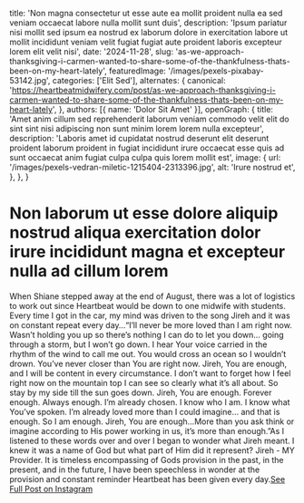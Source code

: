   title: 'Non magna consectetur ut esse aute ea mollit proident nulla ea sed veniam occaecat labore nulla mollit sunt duis',
  description: 'Ipsum pariatur nisi mollit sed ipsum ea nostrud ex laborum dolore in exercitation labore ut mollit incididunt veniam velit fugiat fugiat aute proident laboris excepteur lorem elit velit nisi',
  date: '2024-11-28',
  slug: 'as-we-approach-thanksgiving-i-carmen-wanted-to-share-some-of-the-thankfulness-thats-been-on-my-heart-lately',
  featuredImage: '/images/pexels-pixabay-53142.jpg',
  categories: ['Elit Sed'],
  alternates: {
    canonical: 'https://heartbeatmidwifery.com/post/as-we-approach-thanksgiving-i-carmen-wanted-to-share-some-of-the-thankfulness-thats-been-on-my-heart-lately',
  },
  authors: [{ name: 'Dolor Sit Amet' }],
  openGraph: {
    title: 'Amet anim cillum sed reprehenderit laborum veniam commodo velit elit do sint sint nisi adipiscing non sunt minim lorem lorem nulla excepteur',
    description: 'Laboris amet id cupidatat nostrud deserunt elit deserunt proident laborum proident in fugiat incididunt irure occaecat esse quis ad sunt occaecat anim fugiat culpa culpa quis lorem mollit est',
    image: {
      url: '/images/pexels-vedran-miletic-1215404-2313396.jpg',
      alt: 'Irure nostrud et',
    },
  },
}


# Non laborum ut esse dolore aliquip nostrud aliqua exercitation dolor irure incididunt magna et excepteur nulla ad cillum lorem

<Gallery>
  <GalleryItem
    src="/images/pexels-osmanarabaciart-20033307.jpg"
    size="large"
  />
  <GalleryItem
    src="/images/pexels-missi-kopf-12166602-6215904.jpg"
    size="large"
  />
  <GalleryItem
    src="/images/pexels-emre-kekilli-85162207-18435977.jpg"
    size="large"
  />
</Gallery>

When Shiane stepped away at the end of August, there was a lot of logistics to work out since Heartbeat would be down to one midwife with students. Every time I got in the car, my mind was driven to the song Jireh and it was on constant repeat every day…“I’ll never be more loved than I am right now. Wasn’t holding you up so there’s nothing I can do to let you down… going through a storm, but I won’t go down. I hear Your voice carried in the rhythm of the wind to call me out. You would cross an ocean so I wouldn’t drown. You’ve never closer than You are right now. Jireh, You are enough, and I will be content in every circumstance. I don’t want to forget how I feel right now on the mountain top I can see so clearly what it’s all about. So stay by my side till the sun goes down. Jireh, You are enough. Forever enough. Always enough. I’m already chosen. I know who I am. I know what You’ve spoken. I’m already loved more than I could imagine… and that is enough. So I am enough. Jireh, You are enough…More than you ask think or imagine according to His power working in us, it’s more than enough.”As I listened to these words over and over I began to wonder what Jireh meant. I knew it was a name of God but what part of Him did it represent? Jireh - MY Provider. It is timeless encompassing of Gods provision in the past, in the present, and in the future, I have been speechless in wonder at the provision and constant reminder Heartbeat has been given every day.[See Full Post on Instagram](https://www.instagram.com/p/DC53sSSBBjt/?img_index=1)
